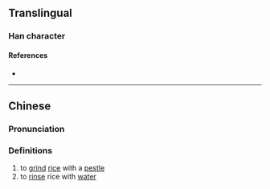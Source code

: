 {{character info/new}}
==Translingual==

===Han character===
{{Han char|rn=85|rad=水|as=12|sn=15|four=|canj=ESEQ|ids=⿰氵犀}}

====References====
* {{Han ref|kx=0648.040|dkj=18219|hdz=31749.090|uh=6F3D|ud=28477}}

----

==Chinese==
{{zh-forms}}

===Pronunciation===
{{zh-pron
|m=tí
|c=tai4
|mc=
|oc=
|ma=
|cat=v
}}

===Definitions===
{{zh-hanzi}}

# to [[grind]] [[rice]] with a [[pestle]]
# to [[rinse]] rice with [[water]]